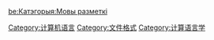 {{Commonscat|Markup language}}
{{Catmore|置标语言}}

[[Category:计算机语言|Category:计算机语言]]
[[Category:文件格式|Category:文件格式]]
[[Category:计算语言学|Category:计算语言学]]


[[be:Катэгорыя:Мовы_разметкі|be:Катэгорыя:Мовы разметкі]]
